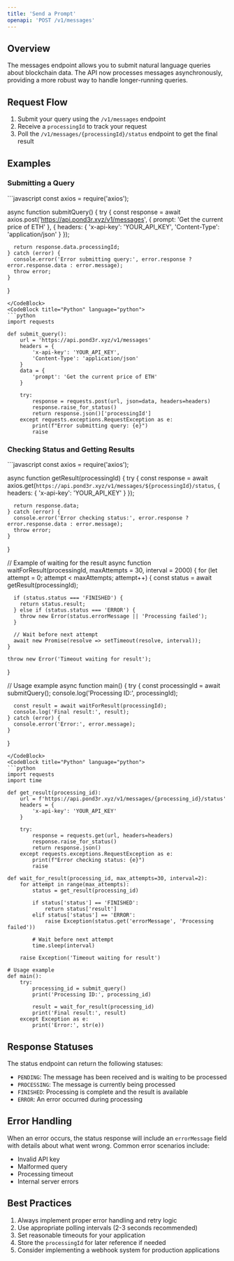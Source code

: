 ```yaml
---
title: 'Send a Prompt'
openapi: 'POST /v1/messages'
---
```


## Overview

The messages endpoint allows you to submit natural language queries about blockchain data. The API now processes messages asynchronously, providing a more robust way to handle longer-running queries.

## Request Flow

1. Submit your query using the `/v1/messages` endpoint
2. Receive a `processingId` to track your request
3. Poll the `/v1/messages/{processingId}/status` endpoint to get the final result

## Examples

### Submitting a Query

<CodeGroup>
  <CodeBlock title="Node.js" language="javascript">
  ```javascript
  const axios = require('axios');

  async function submitQuery() {
    try {
      const response = await axios.post('https://api.pond3r.xyz/v1/messages', {
        prompt: 'Get the current price of ETH'
      }, {
        headers: {
          'x-api-key': 'YOUR_API_KEY',
          'Content-Type': 'application/json'
        }
      });
      
      return response.data.processingId;
    } catch (error) {
      console.error('Error submitting query:', error.response ? error.response.data : error.message);
      throw error;
    }
  }
  ```
  </CodeBlock>
  <CodeBlock title="Python" language="python">
  ```python
  import requests

  def submit_query():
      url = 'https://api.pond3r.xyz/v1/messages'
      headers = {
          'x-api-key': 'YOUR_API_KEY',
          'Content-Type': 'application/json'
      }
      data = {
          'prompt': 'Get the current price of ETH'
      }
      
      try:
          response = requests.post(url, json=data, headers=headers)
          response.raise_for_status()
          return response.json()['processingId']
      except requests.exceptions.RequestException as e:
          print(f"Error submitting query: {e}")
          raise
  ```
  </CodeBlock>
</CodeGroup>

### Checking Status and Getting Results

<CodeGroup>
  <CodeBlock title="Node.js" language="javascript">
  ```javascript
  const axios = require('axios');

  async function getResult(processingId) {
    try {
      const response = await axios.get(`https://api.pond3r.xyz/v1/messages/${processingId}/status`, {
        headers: {
          'x-api-key': 'YOUR_API_KEY'
        }
      });
      
      return response.data;
    } catch (error) {
      console.error('Error checking status:', error.response ? error.response.data : error.message);
      throw error;
    }
  }

  // Example of waiting for the result
  async function waitForResult(processingId, maxAttempts = 30, interval = 2000) {
    for (let attempt = 0; attempt < maxAttempts; attempt++) {
      const status = await getResult(processingId);
      
      if (status.status === 'FINISHED') {
        return status.result;
      } else if (status.status === 'ERROR') {
        throw new Error(status.errorMessage || 'Processing failed');
      }
      
      // Wait before next attempt
      await new Promise(resolve => setTimeout(resolve, interval));
    }
    
    throw new Error('Timeout waiting for result');
  }

  // Usage example
  async function main() {
    try {
      const processingId = await submitQuery();
      console.log('Processing ID:', processingId);
      
      const result = await waitForResult(processingId);
      console.log('Final result:', result);
    } catch (error) {
      console.error('Error:', error.message);
    }
  }
  ```
  </CodeBlock>
  <CodeBlock title="Python" language="python">
  ```python
  import requests
  import time

  def get_result(processing_id):
      url = f'https://api.pond3r.xyz/v1/messages/{processing_id}/status'
      headers = {
          'x-api-key': 'YOUR_API_KEY'
      }
      
      try:
          response = requests.get(url, headers=headers)
          response.raise_for_status()
          return response.json()
      except requests.exceptions.RequestException as e:
          print(f"Error checking status: {e}")
          raise

  def wait_for_result(processing_id, max_attempts=30, interval=2):
      for attempt in range(max_attempts):
          status = get_result(processing_id)
          
          if status['status'] == 'FINISHED':
              return status['result']
          elif status['status'] == 'ERROR':
              raise Exception(status.get('errorMessage', 'Processing failed'))
          
          # Wait before next attempt
          time.sleep(interval)
      
      raise Exception('Timeout waiting for result')

  # Usage example
  def main():
      try:
          processing_id = submit_query()
          print('Processing ID:', processing_id)
          
          result = wait_for_result(processing_id)
          print('Final result:', result)
      except Exception as e:
          print('Error:', str(e))
  ```
  </CodeBlock>
</CodeGroup>

## Response Statuses

The status endpoint can return the following statuses:

- `PENDING`: The message has been received and is waiting to be processed
- `PROCESSING`: The message is currently being processed
- `FINISHED`: Processing is complete and the result is available
- `ERROR`: An error occurred during processing

## Error Handling

When an error occurs, the status response will include an `errorMessage` field with details about what went wrong. Common error scenarios include:

- Invalid API key
- Malformed query
- Processing timeout
- Internal server errors

## Best Practices

1. Always implement proper error handling and retry logic
2. Use appropriate polling intervals (2-3 seconds recommended)
3. Set reasonable timeouts for your application
4. Store the `processingId` for later reference if needed
5. Consider implementing a webhook system for production applications
